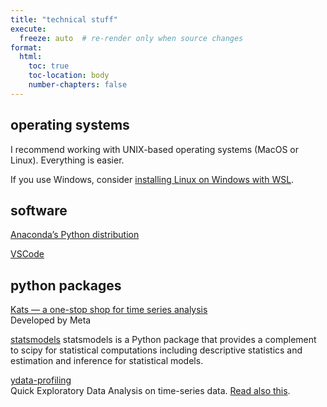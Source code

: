 ```yaml
---
title: "technical stuff"
execute:
  freeze: auto  # re-render only when source changes
format:
  html:
    toc: true
    toc-location: body
    number-chapters: false
---
```


<!-- # technical stuff {.unnumbered} -->

## operating systems

I recommend working with UNIX-based operating systems (MacOS or Linux). Everything is easier.

If you use Windows, consider [installing Linux on Windows with WSL](https://learn.microsoft.com/en-us/windows/wsl/install).

## software

[Anaconda's Python distribution](https://www.anaconda.com/download)

[VSCode](https://code.visualstudio.com/download)

## python packages

[Kats — a one-stop shop for time series analysis](https://engineering.fb.com/2021/06/21/open-source/kats/)  
Developed by Meta

[statsmodels](https://www.statsmodels.org/stable/)
statsmodels is a Python package that provides a complement to scipy for statistical computations including descriptive statistics and estimation and inference for statistical models.

[ydata-profiling](https://ydata-profiling.ydata.ai/docs/master/pages/use_cases/time_series_datasets.html)  
Quick Exploratory Data Analysis on time-series data. [Read also this](https://towardsdatascience.com/how-to-do-an-eda-for-time-series-cbb92b3b1913).